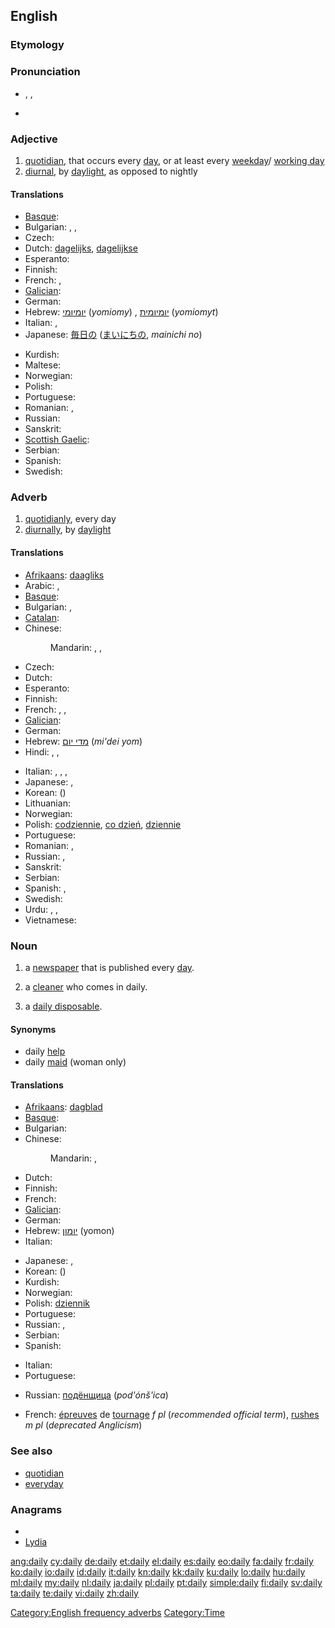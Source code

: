 ==English==

===Etymology===
{{suffix|day|ly}}

===Pronunciation===
* {{enPR|dāli}}, {{IPA|/ˈdeɪli/}}, {{SAMPA|/"deIli/}}
* {{audio|en-us-daily.ogg|Audio (US)}}
*: {{rhymes|eɪli}}

===Adjective===
{{en-adj|-}}

# [[quotidian]], that occurs every [[day]], or at least every [[weekday]]/ [[working day]]
# [[diurnal]], by [[daylight]], as opposed to nightly

====Translations====
{{trans-top|that occurs every day}}
* [[Basque]]: {{t|eu|eguneroko}}
* Bulgarian: {{t+|bg|всекидневен|m}}, {{t+|bg|ежедневен|m}},  {{t|bg|катадневен|tr=katadnéven}}
* Czech: {{t-|cs|denní}}
* Dutch: [[dagelijks]], [[dagelijkse]]
* Esperanto: {{t|eo|ĉiutaga|xs=Esperanto}}
* Finnish: {{t+|fi|päivittäinen}}
* French: {{t+|fr|quotidien}}, {{t+|fr|journalier}}
* [[Galician]]: {{t+|gl|diario|xs=Galician}} {{m}} {{t-|gl|diaria|xs=Galician}} {{f}}
* German: {{t+|de|täglich}}
* Hebrew: [[יומיומי]] (''yomiomy'') {{m}}, [[יומיומית]] (''yomiomyt'') {{f}}
* Italian: {{t+|it|quotidiano}}, {{t+|it|giornaliero}}
* Japanese: [[毎日]]の ([[まいにち]]の, ''mainichi no'')
{{trans-mid}}
* Kurdish: {{ku-Arab|[[ڕۆژانه‌]]}}
* Maltese: {{t-|mt|kuljum praċett|xs=Maltese}}
* Norwegian: {{t-|no|daglig}}
* Polish: {{t+|pl|codzienny}}
* Portuguese: {{t+|pt|diário}}
* Romanian: {{t-|ro|zilnic}}, {{t+|ro|cotidian}}
* Russian: {{t|ru|ежедневный|tr=ježednévnyj|sc=Cyrl}}
* Sanskrit: {{t-|sa|anu|xs=Sanskrit}}
* [[Scottish Gaelic]]: {{t-|gd|làitheil|xs=Scottish Gaelic}}
* Serbian: {{t|sr|свакодневно|n|tr=svakodnevno|sc=Cyrl}}
* Spanish: {{t+|es|diario}}
* Swedish: {{t+|sv|daglig}}
{{trans-bottom}}

===Adverb===
{{en-adv|-}}

# [[quotidianly]], every day
# [[diurnally]], by [[daylight]]

====Translations====
{{trans-top|every day}}
* [[Afrikaans]]: [[daagliks]]
* Arabic: {{t|ar|يوميا|tr=yawmíyyan|alt=يوميًا|sc=Arab}}, {{t|ar|كل يوم|tr=kull yawm|sc=Arab}}
* [[Basque]]: {{t|eu|egunero}}
* Bulgarian: {{t+|bg|всекидневно}}, {{t+|bg|ежедневно}}
* [[Catalan]]: {{t|ca|diàriament}}
* Chinese:
*: Mandarin: {{t|zh|每天|tr=měitiān|sc=Hani}}, {{t|zh|每日|tr=měirì|sc=Hani}}, {{t|zh|天天|tr=tiāntiān|sc=Hani}}
* Czech: {{t-|cs|denně}}
* Dutch: {{t+|nl|dagelijks}}
* Esperanto: {{t+|eo|ĉiutage|xs=Esperanto}}
* Finnish: {{t+|fi|päivittäin}}
* French: {{t+|fr|quotidiennement}}, {{t+|fr|journellement}}, {{t-|fr|tous les jours}}
* [[Galician]]: {{t-|gl|diariamente|xs=Galician}} {{m}}
* German: {{t+|de|täglich}}
* Hebrew: [[מדי יום]] (''mi'dei yom'')
* Hindi: {{t|hi|रोज़|tr=roz|sc=Deva}}, {{t|hi|हर रोज़|tr=har roz|sc=Deva}}, {{t|hi|हर दिन|tr=har din|sc=Deva}}
{{trans-mid}}
* Italian: {{t+|it|quotidianamente}}, {{t+|it|giornalmente}}, {{t-|it|ogni giorno}}, {{t-|it|tutti i giorni}}
* Japanese: {{t|ja|毎日|tr=まいにち, mainichi|sc=Jpan}}, {{t|ja|日々|tr=にちにち, nichinichi|sc=Jpan}}
* Korean: {{t|ko|매일|tr=maeil|sc=Kore}} ({{t|ko|每日|sc=Kore}})
* Lithuanian: {{t+|lt|kasdien|xs=Lithuanian}}
* Norwegian: {{t-|no|daglig}}
* Polish: [[codziennie]], [[co dzień]], [[dziennie]]
* Portuguese: {{t+|pt|diariamente}}
* Romanian: {{t-|ro|zilnic}}, {{t+|ro|cotidian}}
* Russian: {{t|ru|ежедневно|tr=ježednévno|sc=Cyrl}}, {{t|ru|каждый день|tr=káždyj den'|sc=Cyrl}}
* Sanskrit: {{t-|sa|anu|xs=Sanskrit}}
* Serbian: {{t|sr|свакодневно|n|tr=svakodnevno|sc=Cyrl}}
* Spanish: {{t-|es|diariamente}},  {{t|es|cotidianamente}}
* Swedish: {{t-|sv|dagligt}}
* Urdu: {{t|ur|روز|tr=roz|sc=ur-Arab}}, {{t|ur|ہر روز|tr=har roz|sc=ur-Arab}}, {{t|ur|ہر دن|tr=har din|sc=ur-Arab}}
* Vietnamese: {{t|vi|mổi ngày}}
{{trans-bottom}}

===Noun===
{{en-noun|dailies}}

# a [[newspaper]] that is published every [[day]].
# {{UK}} a [[cleaner]] who comes in daily.
# {{UK|slang}} a [[daily disposable]].

====Synonyms====
* daily [[help]]
* daily [[maid]] (woman only)

====Translations====
{{trans-top|a newspaper that is published every day}}
* [[Afrikaans]]: [[dagblad]]
* [[Basque]]: {{t|eu|egunkari}}
* Bulgarian: {{t|bg|ежедневник|m}}
* Chinese:
*: Mandarin: {{t|zh|日報|sc=Hani}}, {{t|zh|日报|tr=rìbào|sc=Hani}}
* Dutch: {{t+|nl|dagblad|n}}
* Finnish: {{t-|fi|päivälehti}}
* French: {{t+|fr|quotidien|m}}
* [[Galician]]: {{t+|gl|diario|xs=Galician}} {{m}}
* German: {{t+|de|Tageszeitung|f}}
* Hebrew: [[יומון]] (yomon) {{m}}
* Italian: {{t+|it|quotidiano|m}}
{{trans-mid}}
* Japanese: {{t|ja|日刊新聞|tr=にっかんしんぶん, nikkan shinbun|sc=Jpan}}, {{t|ja|日刊紙|tr=にっかんし, nikkanshi|sc=Jpan}}
* Korean: {{t|ko|일보|tr=ilbo|sc=Kore}} ({{t|ko|日報|sc=Kore}})
* Kurdish: {{ku-Arab|[[ڕۆژنامه‌]]}}
* Norwegian: {{t-|no|dagsavis|m}}
* Polish: [[dziennik]] {{m}}
* Portuguese: {{t|pt|diário|m}}
* Russian: {{t+|ru|ежедневник|m|tr=ježednévnik}}, {{t|ru|ежедневная газета|f|tr=ježednévnaja gazéta|sc=Cyrl}}
* Serbian: {{t|sr|дневне новине|f|p|tr=dnevne novine|sc=Cyrl}}
* Spanish: {{t+|es|diario|m}}
{{trans-bottom}}

{{trans-top|(''Brit; old'') a cleaner who comes in daily (daily help or daily maid)}}
* Italian: {{t|it|donna di servizio|f}}
* Portuguese: {{t+|pt|diarista|f}}
{{trans-mid}}
* Russian: [[подёнщица]] (''pod'ónš'ica'') {{f}}
{{trans-bottom}}

{{trans-top|(''US'') (''dailies'') (''pl'') (in the film industry) rushes}}
* French: [[épreuves]] de [[tournage]] ''f pl'' (''recommended official term''), [[rushes]] ''m pl'' (''deprecated Anglicism'')
{{trans-mid}}
{{trans-bottom}}

===See also===
* [[quotidian]]
* [[everyday]]

===Anagrams===
* {{alphagram|adily}}
* [[Lydia#English|Lydia]]

[[Category:English frequency adverbs]]
[[Category:Time]]

[[ang:daily]]
[[cy:daily]]
[[de:daily]]
[[et:daily]]
[[el:daily]]
[[es:daily]]
[[eo:daily]]
[[fa:daily]]
[[fr:daily]]
[[ko:daily]]
[[io:daily]]
[[id:daily]]
[[it:daily]]
[[kn:daily]]
[[kk:daily]]
[[ku:daily]]
[[lo:daily]]
[[hu:daily]]
[[ml:daily]]
[[my:daily]]
[[nl:daily]]
[[ja:daily]]
[[pl:daily]]
[[pt:daily]]
[[simple:daily]]
[[fi:daily]]
[[sv:daily]]
[[ta:daily]]
[[te:daily]]
[[vi:daily]]
[[zh:daily]]